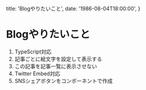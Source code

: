 
  title: 'Blogやりたいこと',
  date: '1986-08-04T18:00:00',
}

<!--more-->

# Blogやりたいこと

1. TypeScript対応
1. 記事ごとに絵文字を設定して表示する
1. この記事を記事一覧に表示させない
1. Twitter Embed対応
1. SNSシェアボタンをコンポーネントで作成

